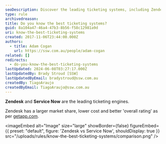 ```yaml
---
seoDescription: Discover the leading ticketing systems, including Zendesk and Service Now, with their market share, pricing, and overall ratings.
type: rule
archivedreason:
title: Do you know the best ticketing systems?
guid: 8a104a47-46a4-47b3-8b56-f58c12981a9d
uri: know-the-best-ticketing-systems
created: 2017-11-06T23:44:00.000Z
authors:
  - title: Adam Cogan
    url: https://ssw.com.au/people/adam-cogan
related: []
redirects:
  - do-you-know-the-best-ticketing-systems
lastUpdated: 2024-06-08T03:27:17.000Z
lastUpdatedBy: Brady Stroud [SSW]
lastUpdatedByEmail: bradystroud@ssw.com.au
createdBy: TiagoAraujo
createdByEmail: TiagoAraujo@ssw.com.au
---
```


**Zendesk** and **Service Now** are the leading ticketing engines.

Zendesk has a larger market share, lower cost and better 'overall rating' as per [getapp.com](https://www.getapp.com/it-management-software/a/service-now-com/compare/zendesk/).

<imageEmbed
  alt="Image"
  size="large"
  showBorder={false}
  figureEmbed={{
    preset: "default",
    figure: 'Zendesk vs Service Now',
    shouldDisplay: true
  }}
  src="/uploads/rules/know-the-best-ticketing-systems/comparison.png"
/>
